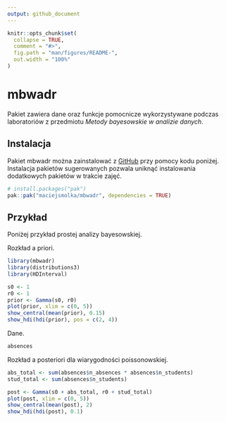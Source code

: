 ```yaml
---
output: github_document
---
```


<!-- README.md is generated from README.Rmd. Please edit that file -->

```r
knitr::opts_chunk$set(
  collapse = TRUE,
  comment = "#>",
  fig.path = "man/figures/README-",
  out.width = "100%"
)
```

# mbwadr

<!-- badges: start -->
<!-- badges: end -->

Pakiet zawiera dane oraz funkcje pomocnicze wykorzystywane podczas laboratoriów
z przedmiotu *Metody bayesowskie w analizie danych*.

## Instalacja

Pakiet mbwadr można zainstalować z [GitHub](https://github.com/) przy pomocy
kodu poniżej. Instalacja pakietów sugerowanych pozwala uniknąć instalowania
dodatkowych pakietów w trakcie zajęć.

``` R
# install.packages("pak")
pak::pak("maciejsmolka/mbwadr", dependencies = TRUE)
```

## Przykład

Poniżej przykład prostej analizy bayesowskiej.

Rozkład a priori.

```r
library(mbwadr)
library(distributions3)
library(HDInterval)

s0 <- 1
r0 <- 1
prior <- Gamma(s0, r0)
plot(prior, xlim = c(0, 5))
show_central(mean(prior), 0.15)
show_hdi(hdi(prior), pos = c(2, 4))
```

Dane.

```r
absences
```

Rozkład a posteriori dla wiarygodności poissonowskiej.

```r
abs_total <- sum(absences$n_absences * absences$n_students)
stud_total <- sum(absences$n_students)

post <- Gamma(s0 + abs_total, r0 + stud_total)
plot(post, xlim = c(0, 5))
show_central(mean(post), 2)
show_hdi(hdi(post), 0.1)
```

